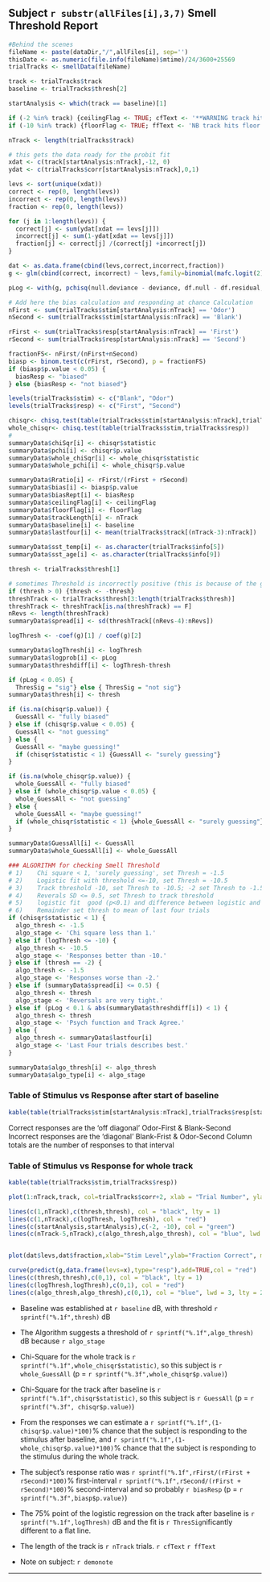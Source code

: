 ## Subject `r substr(allFiles[i],3,7)` Smell Threshold Report

```r
#Behind the scenes
fileName <- paste(dataDir,"/",allFiles[i], sep='')
thisDate <- as.numeric(file.info(fileName)$mtime)/24/3600+25569
trialTracks <- smellData(fileName)

track <- trialTracks$track
baseline <- trialTracks$thresh[2]

startAnalysis <- which(track == baseline)[1]

if (-2 %in% track) {ceilingFlag <- TRUE; cfText <- '**WARNING track hits ceiling**'} else {ceilingFlag <- FALSE; cfText <- ''}
if (-10 %in% track) {floorFlag <- TRUE; ffText <- 'NB track hits floor'} else {floorFlag <- FALSE; ffText <-''}

nTrack <- length(trialTracks$track)

# this gets the data ready for the probit fit
xdat <- c(track[startAnalysis:nTrack],-12, 0)
ydat <- c(trialTracks$corr[startAnalysis:nTrack],0,1)

levs <- sort(unique(xdat))
correct <- rep(0, length(levs))
incorrect <- rep(0, length(levs))
fraction <- rep(0, length(levs))

for (j in 1:length(levs)) {
  correct[j] <- sum(ydat[xdat == levs[j]])
  incorrect[j] <- sum(1-ydat[xdat == levs[j]])
  fraction[j] <- correct[j] /(correct[j] +incorrect[j])
}

dat <- as.data.frame(cbind(levs,correct,incorrect,fraction))
g <- glm(cbind(correct, incorrect) ~ levs,family=binomial(mafc.logit(2)),dat)

pLog <- with(g, pchisq(null.deviance - deviance, df.null - df.residual, lower.tail = FALSE))

# Add here the bias calculation and responding at chance Calculation
nFirst <- sum(trialTracks$stim[startAnalysis:nTrack] == 'Odor')
nSecond <- sum(trialTracks$stim[startAnalysis:nTrack] == 'Blank')

rFirst <- sum(trialTracks$resp[startAnalysis:nTrack] == 'First')
rSecond <- sum(trialTracks$resp[startAnalysis:nTrack] == 'Second')

fractionFS<- nFirst/(nFirst+nSecond)
biasp <- binom.test(c(rFirst, rSecond), p = fractionFS)
if (biasp$p.value < 0.05) {
  biasResp <- "biased"
} else {biasResp <- "not biased"}

levels(trialTracks$stim) <- c("Blank", "Odor")
levels(trialTracks$resp) <- c("First", "Second")

chisqr<- chisq.test(table(trialTracks$stim[startAnalysis:nTrack],trialTracks$resp[startAnalysis:nTrack]))
whole_chisqr<- chisq.test(table(trialTracks$stim,trialTracks$resp))
#                    
summaryData$chiSqr[i] <- chisqr$statistic
summaryData$pchi[i] <- chisqr$p.value
summaryData$whole_chiSqr[i] <- whole_chisqr$statistic
summaryData$whole_pchi[i] <- whole_chisqr$p.value

summaryData$Rratio[i] <- rFirst/(rFirst + rSecond)
summaryData$bias[i] <- biasp$p.value
summaryData$biasRept[i] <- biasResp
summaryData$ceilingFlag[i] <- ceilingFlag
summaryData$floorFlag[i] <- floorFlag
summaryData$trackLength[i] <- nTrack
summaryData$baseline[i] <- baseline
summaryData$lastfour[i] <- mean(trialTracks$track[(nTrack-3):nTrack])

summaryData$sst_temp[i] <- as.character(trialTracks$info[5])
summaryData$sst_age[i] <- as.character(trialTracks$info[9])

thresh <- trialTracks$thresh[1]

# sometimes Threshold is incorrectly positive (this is because of the geo mean)
if (thresh > 0) {thresh <- -thresh}
threshTrack <- trialTracks$thresh[3:length(trialTracks$thresh)]
threshTrack <- threshTrack[is.na(threshTrack) == F]
nRevs <- length(threshTrack)
summaryData$spread[i] <- sd(threshTrack[(nRevs-4):nRevs])

logThresh <- -coef(g)[1] / coef(g)[2]

summaryData$logThresh[i] <- logThresh
summaryData$logprob[i] <- pLog
summaryData$threshdiff[i] <- logThresh-thresh

if (pLog < 0.05) {
  ThresSig = "sig"} else { ThresSig = "not sig"}
summaryData$thresh[i] <- thresh

if (is.na(chisqr$p.value)) {
  GuessAll <- "fully biased"
} else if (chisqr$p.value < 0.05) {
  GuessAll <- "not guessing"
} else {
  GuessAll <- "maybe guessing!"
  if (chisqr$statistic < 1) {GuessAll <- "surely guessing"}
}

if (is.na(whole_chisqr$p.value)) {
  whole_GuessAll <- "fully biased"
} else if (whole_chisqr$p.value < 0.05) {
  whole_GuessAll <- "not guessing"
} else {
  whole_GuessAll <- "maybe guessing!"
  if (whole_chisqr$statistic < 1) {whole_GuessAll <- "surely guessing"}
}

summaryData$GuessAll[i] <- GuessAll
summaryData$whole_GuessAll[i] <- whole_GuessAll

### ALGORITHM for checking Smell Threshold
# 1)	Chi square < 1, 'surely guessing', set Thresh = -1.5
# 2)	Logistic fit with threshold <=-10, set Thresh = -10.5
# 3)	Track threshold -10, set Thresh to -10.5; -2 set Thresh to -1.5
# 4)	Reverals SD <= 0.5, set Thresh to track threshold
# 5)	logistic fit  good (p<0.1) and difference between logistic and track threshold is less than 1dB,  set Thresh to track threshold
# 6)	Remainder set thresh to mean of last four trials
if (chisqr$statistic < 1) {
  algo_thresh <- -1.5
  algo_stage <- 'Chi square less than 1.'
} else if (logThresh <= -10) {
  algo_thresh <- -10.5
  algo_stage <- 'Responses better than -10.'
} else if (thresh == -2) {
  algo_thresh <- -1.5
  algo_stage <- 'Responses worse than -2.'
} else if (summaryData$spread[i] <= 0.5) {
  algo_thresh <- thresh
  algo_stage <- 'Reversals are very tight.'
} else if (pLog < 0.1 & abs(summaryData$threshdiff[i]) < 1) {
  algo_thresh <- thresh
  algo_stage <- 'Psych function and Track Agree.'
} else {
  algo_thresh <- summaryData$lastfour[i]
  algo_stage <- 'Last Four trials describes best.'
}

summaryData$algo_thresh[i] <- algo_thresh
summaryData$algo_type[i] <- algo_stage

```

### Table of Stimulus vs Response after start of baseline
```r
kable(table(trialTracks$stim[startAnalysis:nTrack],trialTracks$resp[startAnalysis:nTrack]))
```

Correct responses are the 'off diagonal' Odor-First & Blank-Second
Incorrect responses are the 'diagonal' Blank-Frist & Odor-Second
Column totals are the number of responses to that interval

### Table of Stimulus vs Response for whole track
```r
kable(table(trialTracks$stim,trialTracks$resp))
```

```r
plot(1:nTrack,track, col=trialTracks$corr+2, xlab = "Trial Number", ylab = "Smell Level", ylim = c(-11,-1), main = 'Track')

lines(c(1,nTrack),c(thresh,thresh), col = "black", lty = 1)
lines(c(1,nTrack),c(logThresh, logThresh), col = "red")
lines(c(startAnalysis,startAnalysis),c(-2, -10), col = "green")
lines(c(nTrack-5,nTrack),c(algo_thresh,algo_thresh), col = "blue", lwd = 3, lty = 2)


plot(dat$levs,dat$fraction,xlab="Stim Level",ylab="Fraction Correct", main = 'Track Logistic Fit',ylim=c(0,1), xlim= c(dat$levs[2]-1, dat$levs[length(dat$levs)-1]+1)) 

curve(predict(g,data.frame(levs=x),type="resp"),add=TRUE,col = "red")
lines(c(thresh,thresh),c(0,1), col = "black", lty = 1)
lines(c(logThresh,logThresh),c(0,1), col = "red")
lines(c(algo_thresh,algo_thresh),c(0,1), col = "blue", lwd = 3, lty = 2)
```

* Baseline was established at `r baseline` dB, with threshold `r sprintf("%.1f",thresh)` dB
* The Algorithm suggests a threshold of `r sprintf("%.1f",algo_thresh)` dB because `r algo_stage`

* Chi-Square for the whole track is `r sprintf("%.1f",whole_chisqr$statistic)`, so this subject is `r whole_GuessAll` (p = `r sprintf("%.3f",whole_chisqr$p.value)`)
* Chi-Square for the track after baseline is `r sprintf("%.1f",chisqr$statistic)`, so this subject is `r GuessAll` (p = `r sprintf("%.3f", chisqr$p.value)`)

* From the responses we can estimate a `r sprintf("%.1f",(1-chisqr$p.value)*100)`% chance that the subject is responding to the stimulus after baseline, and `r sprintf("%.1f",(1-whole_chisqr$p.value)*100)`% chance that the subject is responding to the stimulus during the whole track.

* The subject's response ratio was `r sprintf("%.1f",rFirst/(rFirst + rSecond)*100)`% first-interval `r sprintf("%.1f",rSecond/(rFirst + rSecond)*100)`% second-interval and so probably `r biasResp` (p = `r sprintf("%.3f",biasp$p.value)`)

* The 75% point of the logistic regression on the track after baseline is `r sprintf("%.1f",logThresh)` dB and the fit is `r ThresSig`nificantly different to a flat line.

* The length of the track is `r nTrack` trials. `r cfText` `r ffText`

* Note on subject: `r demonote`

---

\pagebreak

